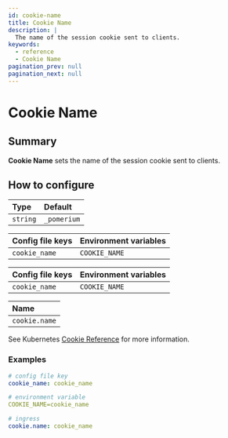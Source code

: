 ```yaml
---
id: cookie-name
title: Cookie Name
description: |
  The name of the session cookie sent to clients.
keywords:
  - reference
  - Cookie Name
pagination_prev: null
pagination_next: null
---
```



# Cookie Name

## Summary

**Cookie Name** sets the name of the session cookie sent to clients.

## How to configure

| **Type** | **Default** |
| :------- | :---------- |
| `string` | `_pomerium` |

<Tabs>
<TabItem value="Core" label="Core">

| **Config file keys** | **Environment variables** |
| :------------------- | :------------------------ |
| `cookie_name`        | `COOKIE_NAME`             |

</TabItem>
<TabItem value="Enterprise" label="Enterprise">

| **Config file keys** | **Environment variables** |
| :------------------- | :------------------------ |
| `cookie_name`        | `COOKIE_NAME`             |

</TabItem>
<TabItem value="Kubernetes" label="Kubernetes">

| **Name**      |
| :------------ |
| `cookie.name` |

See Kubernetes [Cookie Reference](/docs/deploying/k8s/reference#cookie) for more information.

</TabItem>
</Tabs>

### Examples

```yaml
# config file key
cookie_name: cookie_name

# environment variable
COOKIE_NAME=cookie_name

# ingress
cookie.name: cookie_name
```
